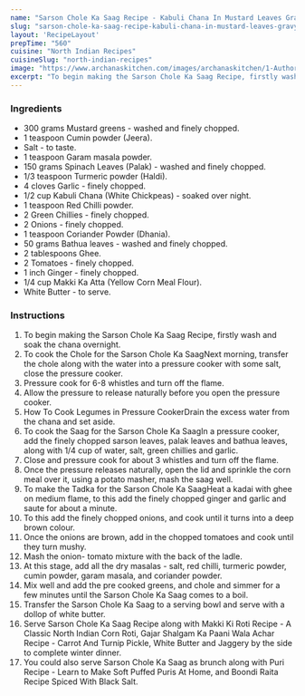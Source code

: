 ---
name: "Sarson Chole Ka Saag Recipe - Kabuli Chana In Mustard Leaves Gravy"
slug: "sarson-chole-ka-saag-recipe-kabuli-chana-in-mustard-leaves-gravy"
layout: 'RecipeLayout'
prepTime: "560"
cuisine: "North Indian Recipes"
cuisineSlug: "north-indian-recipes"
image: "https://www.archanaskitchen.com/images/archanaskitchen/1-Author/sibyl-archanaskitchen.com/Sarson_Chole_Recipe_Made_from_Mustard_Leaves_Bathua_Palak_5_1600.jpg"
excerpt: "To begin making the Sarson Chole Ka Saag Recipe, firstly wash and soak the chana overnight"
---

### Ingredients

- 300 grams Mustard greens - washed and finely chopped.
- 1 teaspoon Cumin powder (Jeera).
- Salt - to taste.
- 1 teaspoon Garam masala powder.
- 150 grams Spinach Leaves (Palak) - washed and finely chopped.
- 1/3 teaspoon Turmeric powder (Haldi).
- 4 cloves Garlic - finely chopped.
- 1/2 cup Kabuli Chana (White Chickpeas) - soaked over night.
- 1 teaspoon Red Chilli powder.
- 2 Green Chillies - finely chopped.
- 2 Onions - finely chopped.
- 1 teaspoon Coriander Powder (Dhania).
- 50 grams Bathua leaves - washed and finely chopped.
- 2 tablespoons Ghee.
- 2 Tomatoes - finely chopped.
- 1 inch Ginger - finely chopped.
- 1/4 cup Makki Ka Atta (Yellow Corn Meal Flour).
- White Butter - to serve.

### Instructions

1. To begin making the Sarson Chole Ka Saag Recipe, firstly wash and soak the chana overnight.
1. To cook the Chole for the Sarson Chole Ka SaagNext morning, transfer the chole along with the water into a pressure cooker with some salt, close the pressure cooker.
1. Pressure cook for 6-8 whistles and turn off the flame.
1. Allow the pressure to release naturally before you open the pressure cooker.
1. How To Cook Legumes in Pressure CookerDrain the excess water from the chana and set aside.
1. To cook the Saag for the Sarson Chole Ka SaagIn a pressure cooker, add the finely chopped sarson leaves, palak leaves and bathua leaves, along with 1/4 cup of water, salt, green chillies and garlic.
1. Close and pressure cook for about 3 whistles and turn off the flame.
1. Once the pressure releases naturally, open the lid and sprinkle the corn meal over it, using a potato masher, mash the saag well.
1. To make the Tadka for the Sarson Chole Ka SaagHeat a kadai with ghee on medium flame, to this add the finely chopped ginger and garlic and saute for about a minute.
1. To this add the finely chopped onions, and cook until it turns into a deep brown colour.
1. Once the onions are brown, add in the chopped tomatoes and cook until they turn mushy.
1. Mash the onion- tomato mixture with the back of the ladle.
1. At this stage, add all the dry masalas - salt, red chilli, turmeric powder, cumin powder, garam masala, and coriander powder.
1. Mix well and add the pre cooked greens, and chole and simmer for a few minutes until the Sarson Chole Ka Saag comes to a boil.
1. Transfer the Sarson Chole Ka Saag to a serving bowl and serve with a dollop of white butter.
1. Serve Sarson Chole Ka Saag Recipe along with Makki Ki Roti Recipe - A Classic North Indian Corn Roti, Gajar Shalgam Ka Paani Wala Achar Recipe - Carrot And Turnip Pickle, White Butter and Jaggery by the side to complete winter dinner.
1. You could also serve Sarson Chole  Ka Saag as brunch along with Puri Recipe - Learn to Make Soft Puffed Puris At Home, and  Boondi Raita Recipe Spiced With Black Salt.
